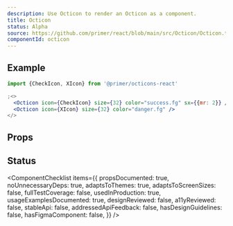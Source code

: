 ```yaml
---
description: Use Octicon to render an Octicon as a component.
title: Octicon
status: Alpha
source: https://github.com/primer/react/blob/main/src/Octicon/Octicon.tsx
componentId: octicon
---
```



## Example

```jsx live
import {CheckIcon, XIcon} from '@primer/octicons-react'

;<>
  <Octicon icon={CheckIcon} size={32} color="success.fg" sx={{mr: 2}} />
  <Octicon icon={XIcon} size={32} color="danger.fg" />
</>
```

## Props

<ComponentProps data={data} />

## Status

<ComponentChecklist
  items={{
    propsDocumented: true,
    noUnnecessaryDeps: true,
    adaptsToThemes: true,
    adaptsToScreenSizes: false,
    fullTestCoverage: false,
    usedInProduction: true,
    usageExamplesDocumented: true,
    designReviewed: false,
    a11yReviewed: false,
    stableApi: false,
    addressedApiFeedback: false,
    hasDesignGuidelines: false,
    hasFigmaComponent: false,
  }}
/>
